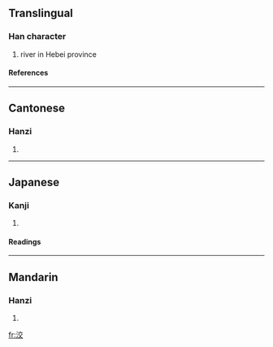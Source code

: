 ==Translingual==
===Han character===
{{Han char|rn=85|rad=水|as=06|sn=9|four=3014<sub>8</sub>|canj=水卜金大 (EYCK)}}
# river in Hebei province
====References====
{{Han ref|kx=0621.180|dkj=17399|dj=1017.100|hdz=31615.060|uh=6D28|ud=27944|bh=CF6D|bd=53101}}

----
==Cantonese==
===Hanzi===
{{yue-hanzi|jyut=|y=ngaau4}}
# {{defn|Cantonese}}

----
==Japanese==
===Kanji===
{{ja-kanji|grade=|rs=水06}}
# {{defn|Japanese}} 
====Readings====
{{ja-readings|on=[[こう]] (kō), [[きょう]] (kyō)|kun=}}

----
==Mandarin==
===Hanzi===
{{cmn-hanzi|pin=[[xiáo]] (xiao2), [[yì]] (yi4)|wg=hsiao<sup>2</sup>, i<sup>4</sup>}}
# {{defn|Mandarin}}

[[fr:洨]]